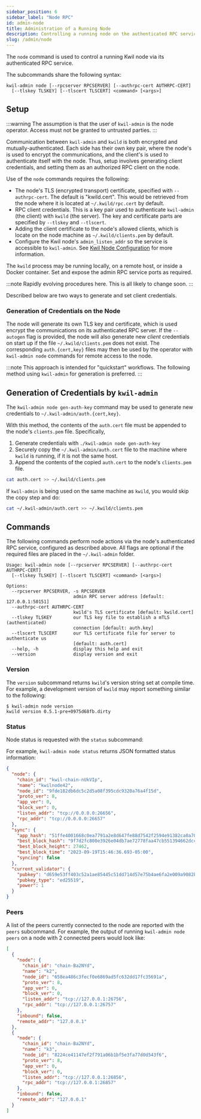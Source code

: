 ```yaml
---
sidebar_position: 6
sidebar_label: "Node RPC"
id: admin-node
title: Administration of a Running Node
description: Controlling a running node on the authenticated RPC service with the validator command
slug: /admin/node
---
```


The `node` command is used to control a running Kwil node via its authenticated
RPC service.

The subcommands share the following syntax:

```
kwil-admin node [--rpcserver RPCSERVER] [--authrpc-cert AUTHRPC-CERT]
  [--tlskey TLSKEY] [--tlscert TLSCERT] <command> [<args>]
```

## Setup

:::warning
The assumption is that the user of `kwil-admin` is the node
operator. Access must not be granted to untrusted parties.
:::

Communication between `kwil-admin` and `kwild` is both encrypted and
mutually-authenticated. Each side has their own key pair, where the node's is
used to encrypt the communications, and the client's is used to authenticate
itself with the node. Thus, setup involves generating client credentials, and
setting them as an authorized RPC client on the node.

Use of the `node` commands requires the following:

- The node's TLS (encrypted transport) certificate, specified with
  `--authrpc-cert`. The default is "kwild.cert". This would be retrieved from
  the node where it is located at `~/.kwild/rpc.cert` by default.
- RPC client credentials. This is a key pair used to authenticate `kwil-admin`
  (the client) with `kwild` (the server).  The key and certificate parts are
  specified by `--tlskey` and `--tlscert`.
- Adding the client certificate to the node's allowed clients, which is locate
  on the node machine as `~/.kwild/clients.pem` by default.
- Configure the Kwil node's `admin_listen_addr` so the service is accessible to
  `kwil-admin`. See [Kwil Node Configuration](/docs/category/configuration) for more
  information.

The `kwild` process may be running locally, on a remote host, or inside a Docker
container. Set and expose the admin RPC service ports as required.

:::note
Rapidly evolving procedures here. This is all likely to change soon.
:::

Described below are two ways to generate and set client credentials.

### Generation of Credentials on the Node

The node will generate its own TLS key and certificate, which is used encrypt
the communications on its authenticated RPC server. If the `--autogen` flag is
provided, the node will also generate new *client* credentials on start up if
the file `~/.kwild/clients.pem` does not exist. The corresponding
`auth.{cert,key}` files may then be used by the operator with `kwil-admin node`
commands for remote access to the node.

:::note
This approach is intended for "quickstart" workflows. The following method using
`kwil-admin` for generation is preferred.
:::

## Generation of Credentials by `kwil-admin`

The `kwil-admin node gen-auth-key` command may be used to generate new
credentials to `~/.kwil-admin/auth.{cert,key}`.

With this method, the contents of the `auth.cert` file must be appended to the
node's `clients.pem` file. Specifically,

1. Generate credentials with `./kwil-admin node gen-auth-key`
2. Securely copy the `~/.kwil-admin/auth.cert` file to the machine where `kwild`
   is running, if it is not the same host.
3. Append the contents of the copied `auth.cert` to the node's `clients.pem` file.

  ```bash
  cat auth.cert >> ~/.kwild/clients.pem
  ```

If `kwil-admin` is being used on the same machine as `kwild`, you would skip the
copy step and do:

```bash
cat ~/.kwil-admin/auth.cert >> ~/.kwild/clients.pem
```

## Commands

The following commands perform node actions via the node's authenticated RPC
service, configured as described above. All flags are optional if the required
files are placed in the `~/.kwil-admin` folder.

```
Usage: kwil-admin node [--rpcserver RPCSERVER] [--authrpc-cert AUTHRPC-CERT]
  [--tlskey TLSKEY] [--tlscert TLSCERT] <command> [<args>]

Options:
  --rpcserver RPCSERVER, -s RPCSERVER
                         admin RPC server address [default: 127.0.0.1:50151]
  --authrpc-cert AUTHRPC-CERT
                         kwild's TLS certificate [default: kwild.cert]
  --tlskey TLSKEY        our TLS key file to establish a mTLS (authenticated)
                         connection [default: auth.key]
  --tlscert TLSCERT      our TLS certificate file for server to authenticate us
                         [default: auth.cert]
  --help, -h             display this help and exit
  --version              display version and exit
```

### Version

The `version` subcommand returns `kwild`'s version string set at compile time.
For example, a development version of `kwild` may report something similar to
the following:

```
$ kwil-admin node version
kwild version 0.5.1-pre+0975d68fb.dirty
```

### Status

Node status is requested with the `status` subcommand:

For example, `kwil-admin node status` returns JSON formatted status information:

```json
{
  "node": {
    "chain_id": "kwil-chain-nUkVIp",
    "name": "kwilnode42",
    "node_id": "9fde182db6dc5c2d5a08f395cdc9320a76a4f15d",
    "proto_ver": 8,
    "app_ver": 0,
    "block_ver": 0,
    "listen_addr": "tcp://0.0.0.0:26656",
    "rpc_addr": "tcp://0.0.0.0:26657"
  },
  "sync": {
    "app_hash": "51ffe4001668c0ea7791a2e8d647fe88d7542f2594e91382ca0a7026db6a1571",
    "best_block_hash": "9f7d2fc800e3926e04db7ae72778faa47cb551394662dcc131824203efa9bbd8",
    "best_block_height": 27462,
    "best_block_time": "2023-09-19T15:46:36.693-05:00",
    "syncing": false
  },
  "current_validator": {
    "pubkey": "d659e53ff403c52a1ae85445c51dd714d57e75b4ae6fa2e009a9082bfef870db",
    "pubkey_type": "ed25519",
    "power": 1
  }
}
```

### Peers

A list of the peers currently connected to the node are reported with the
`peers` subcommand. For example, the output of running `kwil-admin node peers`
on a node with 2 connected peers would look like:

```json
[
  {
    "node": {
      "chain_id": "chain-Ba2NYd",
      "name": "k2",
      "node_id": "658ea486c3fecf0e6869ad5fc632dd17fc35691a",
      "proto_ver": 8,
      "app_ver": 0,
      "block_ver": 0,
      "listen_addr": "tcp://127.0.0.1:26756",
      "rpc_addr": "tcp://127.0.0.1:26757"
    },
    "inbound": false,
    "remote_addr": "127.0.0.1"
  },
  {
    "node": {
      "chain_id": "chain-Ba2NYd",
      "name": "k3",
      "node_id": "8224ce41147ef2f791a06b1bf5e3fa77d0d543f6",
      "proto_ver": 8,
      "app_ver": 0,
      "block_ver": 0,
      "listen_addr": "tcp://127.0.0.1:26856",
      "rpc_addr": "tcp://127.0.0.1:26857"
    },
    "inbound": false,
    "remote_addr": "127.0.0.1"
  }
]
```
